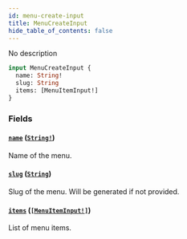 ```yaml
---
id: menu-create-input
title: MenuCreateInput
hide_table_of_contents: false
---
```


No description

```graphql
input MenuCreateInput {
  name: String!
  slug: String
  items: [MenuItemInput!]
}
```

### Fields

#### [`name`](#) ([`String!`](../../../developer/api-reference/scalars/string))

Name of the menu.

#### [`slug`](#) ([`String`](../../../developer/api-reference/scalars/string))

Slug of the menu. Will be generated if not provided.

#### [`items`](#) ([`[MenuItemInput!]`](../../../developer/api-reference/inputs/menu-item-input))

List of menu items.
